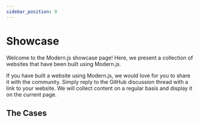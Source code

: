 ```yaml
---
sidebar_position: 0
---
```


# Showcase

Welcome to the Modern.js showcase page! Here, we present a collection of websites that have been built using Modern.js.

If you have built a website using Modern.js, we would love for you to share it with the community. Simply reply to the GitHub discussion thread with a link to your website. We will collect content on a regular basis and display it on the current page.

## The Cases


<ShowcaseList />
